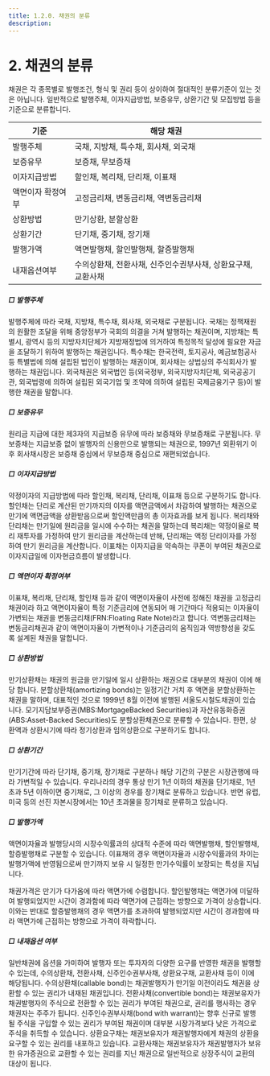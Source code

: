 ```yaml
---
title: 1.2.0. 채권의 분류
description: 
---
```


# 2. 채권의 분류

채권은 각 종목별로 발행조건, 형식 및 권리 등이 상이하여 절대적인 분류기준이 있는 것은 아닙니다. 일반적으로 발행주체, 이자지급방법, 보증유무, 상환기간 및 모집방법 등을 기준으로 분류합니다.

<Card title="<채권의 분류>">

|기준|해당 채권
|--|--|
|발행주체|국채, 지방채, 특수채, 회사채, 외국채|
|보증유무|보증채, 무보증채|
|이자지급방법|할인채, 복리채, 단리채, 이표채|
|액면이자 확정여부|고정금리채, 변동금리채, 역변동금리채|
|상환방법|만기상환, 분할상환|
|상환기간|단기채, 중기채, 장기채|
|발행가액|액면발행채, 할인발행채, 할증발행채|
|내재옵션여부|수의상환채, 전환사채, 신주인수권부사채, 상환요구채, 교환사채|

</Card>

##### □ 발행주체

발행주체에 따라 국채, 지방채, 특수채, 회사채, 외국채로 구분됩니다. 국채는 정책재원의 원활한 조달을 위해 중앙정부가 국회의 의결을 거쳐 발행하는 채권이며, 지방채는 특별시, 광역시 등의 지방자치단체가 지방재정법에 의거하여 특정목적 달성에 필요한 자금을 조달하기 위하여 발행하는 채권입니다. 특수채는 한국전력, 토지공사, 예금보험공사 등 특별법에 의해 설립된 법인이 발행하는 채권이며, 회사채는 상법상의 주식회사가 발행하는 채권입니다. 외국채권은 외국법인 등(외국정부, 외국지방자치단체, 외국공공기관, 외국법령에 의하여 설립된 외국기업 및 조약에 의하여 설립된 국제금융기구 등)이 발행한 채권을 말합니다. 

<Card title="<2014년 말 현재 발행주체별 상장현황>">
<GCenterImg src="/bm/120_2_tab.jpg" width="500"/>
</Card>

##### □ 보증유무

원리금 지급에 대한 제3자의 지급보증 유무에 따라 보증채와 무보증채로 구분됩니다. 무보증채는 지급보증 없이 발행자의 신용만으로 발행되는 채권으로, 1997년 외환위기 이후 회사채시장은 보증채 중심에서 무보증채 중심으로 재편되었습니다. 

##### □ 이자지급방법

약정이자의 지급방법에 따라 할인채, 복리채, 단리채, 이표채 등으로 구분하기도 합니다. 할인채는 단리로 계산된 만기까지의 이자를 액면금액에서 차감하여 발행하는 채권으로 만기에 액면금액을 상환받음으로써 할인액만큼의 총 이자효과를 보게 됩니다. 복리채와 단리채는 만기일에 원리금을 일시에 수수하는 채권을 말하는데 복리채는 약정이율로 복리 재투자를 가정하여 만기 원리금을 계산하는데 반해, 단리채는 액정 단리이자를 가정하여 만기 원리금을 계산합니다. 이표채는 이자지급을 약속하는 쿠폰이 부여된 채권으로 이자지급일에 이자현금흐름이 발생합니다.

##### □ 액면이자 확정여부

이표채, 복리채, 단리채, 할인채 등과 같이 액면이자율이 사전에 정해진 채권을 고정금리채권이라 하고 액면이자율이 특정 기준금리에 연동되어 매 기간마다 적용되는 이자율이 가변되는 채권을 변동금리채(FRN:Floating Rate Note)라고 합니다. 역변동금리채는 변동금리채권과 같이 액면이자율이 가변적이나 기준금리의 움직임과 역방향성을 갖도록 설계된 채권을 말합니다.

<Card title="<변동금리채권과 역변동금리채권>">
<GCenterImg src="/bm/120_3_pic.jpg" width="300" />
</Card>

##### □ 상환방법

만기상환채는 채권의 원금을 만기일에 일시 상환하는 채권으로 대부분의 채권이 이에 해당 합니다. 분할상환채(amortizing bonds)는 일정기간 거치 후 액면을 분할상환하는 채권을 말하며, 대표적인 것으로 1999년 8월 이전에 발행된 서울도시철도채권이 있습니다. 모기지담보부증권(MBS:MortgageBacked Securities)과 자산유동화증권(ABS:Asset-Backed Securities)도 분할상환채권으로 분류할 수 있습니다. 한편, 상환액과 상환시기에 따라 정기상환과 임의상환으로 구분하기도 합니다. 

##### □ 상환기간

만기기간에 따라 단기채, 중기채, 장기채로 구분하나 해당 기간의 구분은 시장관행에 따라 가변적일 수 있습니다. 우리나라의 경우 통상 만기 1년 이하의 채권을 단기채로, 1년 초과 5년 이하이면 중기채로, 그 이상의 경우를 장기채로 분류하고 있습니다. 반면 유럽, 미국 등의 선진 자본시장에서는 10년 초과물을 장기채로 분류하고 있습니다.

##### □ 발행가액

액면이자율과 발행당시의 시장수익률과의 상대적 수준에 따라 액면발행채, 할인발행채, 할증발행채로 구분할 수 있습니다. 이표채의 경우 액면이자율과 시장수익률과의 차이는 발행가액에 반영됨으로써 만기까지 보유 시 일정한 만기수익률이 보장되는 특성을 지닙니다. 

채권가격은 만기가 다가옴에 따라 액면가에 수렴합니다. 할인발행채는 액면가에 미달하여 발행되었지만 시간이 경과함에 따라 액면가에 근접하는 방향으로 가격이 상승합니다. 이와는 반대로 할증발행채의 경우 액면가를 초과하여 발행되었지만 시간이 경과함에 따라 액면가에 근접하는 방향으로 가격이 하락합니다.

<Card title="<시간경과에 따른 채권가격의 변화>">
<GCenterImg src="/bm/120_4_pic.jpg" width="300" />
</Card>

##### □ 내재옵션 여부

일반채권에 옵션을 가미하여 발행자 또는 투자자의 다양한 요구를 반영한 채권을 발행할 수 있는데, 수의상환채, 전환사채, 신주인수권부사채, 상환요구채, 교환사채 등이 이에 해당됩니다. 수의상환채(callable bond)는 채권발행자가 만기일 이전이라도 채권을 상환할 수 있는 권리가 내재된 채권입니다. 전환사채(convertible bond)는 채권보유자가 채권발행자의 주식으로 전환할 수 있는 권리가 부여된 채권으로, 권리를 행사하는 경우 채권자는 주주가 됩니다. 신주인수권부사채(bond with warrant)는 향후 신규로 발행될 주식을 구입할 수 있는 권리가 부여된 채권이며 대부분 시장가격보다 낮은 가격으로 주식을 취득할 수 있습니다. 상환요구채는 채권보유자가 채권발행자에게 채권의 상환을 요구할 수 있는 권리를 내포하고 있습니다. 교환사채는 채권보유자가 채권발행자가 보유한 유가증권으로 교환할 수 있는 권리를 지닌 채권으로 일반적으로 상장주식이 교환의 대상이 됩니다.
